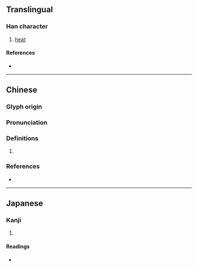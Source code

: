 {{character info/new}}
==Translingual==

===Han character===
{{Han char|rn=86|rad=火|as=06|sn=10|four=97820|canj=FBMR|ids=⿰火同}}

# [[heat]]

====References====
* {{Han ref|kx=0670.100|dkj=19005|dj=1079.060|hdz=32199.110|uh=70D4|ud=28884|bh=D275|bd=53877}}

----

==Chinese==
{{zh-forms}}

===Glyph origin===
{{Han etym}}

===Pronunciation===
{{zh-pron
|m=tóng
|c=tung4
|mc=y
|oc=y
|cat=
}}

===Definitions===
{{zh-hanzi}}

# {{rfdef|zh}}

===References===
* {{R:twedu|C06698}}

----

==Japanese==

===Kanji===
{{ja-kanji|grade=|rs=火06}}

# {{defn|lang=ja|sort=火06}}

====Readings====
* {{ja-readings|on=[[とう]] (tō), [[ず]] (zu)|kun=[[あつい]] (atsui)}}